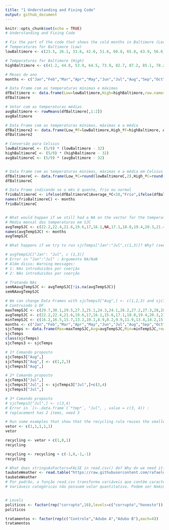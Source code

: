 ```yaml
---
title: "1 Understanding and Fixing Code"
output: github_document
---
```


```r
knitr::opts_chunk$set(echo = TRUE)
# Understanding and Fixing Code

# Fix the part of the code that shows the cold months in Baltimore (Lecture02/02- PrimitiveTypes) so we know which are those months.
# Temperatures for Baltimore (Low) 
lowBaltimore <- c(23.5, 26.1, 33.6, 42.0, 51.8, 60.8, 65.8, 63.9, 56.6, 43.7, 34.7, 27.3)

# Temperatures for Baltimore (High) 
highBaltimore <- c(41.2, 44.8, 53.9, 64.5, 73.9, 82.7, 87.2, 85.1, 78.2, 67.0, 56.3, 46.0)

# Meses do ano
months <- c("Jan","Feb","Mar","Apr","May","Jun","Jul","Aug","Sep","Oct","Nov","Dec")

# Data Frame com as temperaturas mínimas e máximas 
dfBaltimore <- data.frame(Low=lowBaltimore,High=highBaltimore,row.names = months)
dfBaltimore

# Vetor com as temperaturas médias
avgBaltimore <- rowMeans(dfBaltimore[,1:2])
avgBaltimore

# Data Frame com as temperaturas mínimas, máximas e a média
dfBaltimore2 <- data.frame(Low_ºF=lowBaltimore,High_ºF=highBaltimore, Average_ºF=avgBaltimore,row.names = months)
dfBaltimore2

# Conversão para Celsius
lowBaltimoreC <- (5/9) * (lowBaltimore - 32)
highBaltimoreC <- (5/9) * (highBaltimore - 32)
avgBaltimoreC <- (5/9) * (avgBaltimore - 32)


# Data Frame com as temperaturas mínimas, máximas e a média em Celsius (com redução para casas decimais)
dfBaltimoreC <- data.frame(Low_ºC=round(lowBaltimoreC,2),High_ºC=round(highBaltimoreC,2), Average_ºC=round(avgBaltimoreC,2),row.names = months)
dfBaltimoreC

# Data Frame indicando se o mês é quente, frio ou normal
frioBaltimoreC <- ifelse(dfBaltimoreC$Average_ºC<10,"Frio",ifelse(dfBaltimoreC$Average_ºC>25,"Quente","Normal")) 
names(frioBaltimoreC) <- months
frioBaltimoreC


# What would happen if we still had a NA on the vector for the temperatures in SJC? (Lecture02/05-Factors)?
# Média mensal das temperaturas em SJC
avgTempSJC <- c(22.2,22.4,21.6,19.6,17,16.1,NA,17.1,18.8,19.4,20.3,21.4)
names(avgTempSJC) <- months
avgTempSJC

# What happens if we try to run sjcTemps["Jan":"Jul",c(1,3)]? Why? (see Lecture02/06-DataFrames).

# avgTempSJC["Jan": "Jul", c (1,3)]
# Error in "Jan":"Jul" : Argumento NA/NaN
# Além disso: Warning messages:
# 1: NAs introduzidos por coerção 
# 2: NAs introduzidos por coerção 

# Tratando NAs
semNAavgTempSJC <- avgTempSJC[!is.na(avgTempSJC)]
semNAavgTempSJC

# We can change Data Frames with sjcTemps3["Aug",] <- c(1,2,3) and sjcTemps3["Jul",] <- sjcTemps3["Jul",]+c(3,4) but we cannot change with sjcTemps3["Jul",] <- c(3,4). Why? (see Lecture02/06-DataFrames).
# Contruindo o DF
maxTempSJC <- c(29.7,30.1,29.5,27.3,25.1,24.3,24.1,26.2,27.2,27.3,28,28.7)
avgTempSJC <- c(22.2,22.4,21.6,19.6,17,16.1,15.6,17.1,18.8,19.4,20.3,21.4)
minTempSJC <- c(16.2,16.5,15.7,13.2,10.1,8.9,8.2,9.9,11.9,13.4,14.2,15.3)
months <- c("Jan","Feb","Mar","Apr","May","Jun","Jul","Aug","Sep","Oct","Nov","Dec")
sjcTemps <- data.frame(Max=maxTempSJC,Avg=avgTempSJC,Min=minTempSJC,row.names = months)
sjcTemps
class(sjcTemps)
sjcTemps3 <- sjcTemps

# 1º Comando proposto
sjcTemps3["Aug",]
sjcTemps3["Aug",] <- c(1,2,3)
sjcTemps3["Aug",]

# 2º Comando proposto
sjcTemps3["Jul",]
sjcTemps3["Jul",] <- sjcTemps3["Jul",]+c(3,4)
sjcTemps3["Jul",]

# 3º Comando proposto
# sjcTemps3["Jul",] <- c(3,4)
# Error in `[<-.data.frame`(`*tmp*`, "Jul", , value = c(3, 4)) : 
# replacement has 2 items, need 3

# Run some examples that show that the recycling rule reuses the smaller (shorter) vector.
vetor <- c(1,1,1,1,1)
vetor

recycling <- vetor + c(1,0,1)
recycling

recycling <- recycling + c(-1,0,-1,-1)
recycling

# What does stringsAsFactors=FALSE in read.csv() do? Why do we need it? (see Lecture02/06-DataFrames).
taubateWeather <- read.table("https://raw.githubusercontent.com/rafaeldcsantos/CAP386/master/Data/Taubate.csv", header=TRUE, sep=",", stringsAsFactors=FALSE)
taubateWeather
# Por padrão, a função read.csv transforma variáveis que contêm caracteres em factor (categórica). Para desabilitar isto, basta especificar na chamada à função stringsAsFactors = FALSE
# Variáveis categóricas não possuem valor quantitativo. Podem ser Nominais (sem ordenação) ou Ordinais (com ordenação).


# Levels 
politicos <- factor(rep("corrupto",10),levels=c("corrupto","honesto"))
politicos

tratamentos <- factor(rep(c("Controle","Adubo A","Adubo B"),each=4))
tratamentos

```

